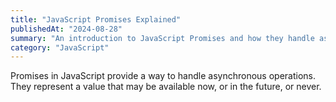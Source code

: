 ```yaml
---
title: "JavaScript Promises Explained"
publishedAt: "2024-08-28"
summary: "An introduction to JavaScript Promises and how they handle asynchronous operations."
category: "JavaScript"
---
```


Promises in JavaScript provide a way to handle asynchronous operations. They represent a value that may be available now, or in the future, or never.
